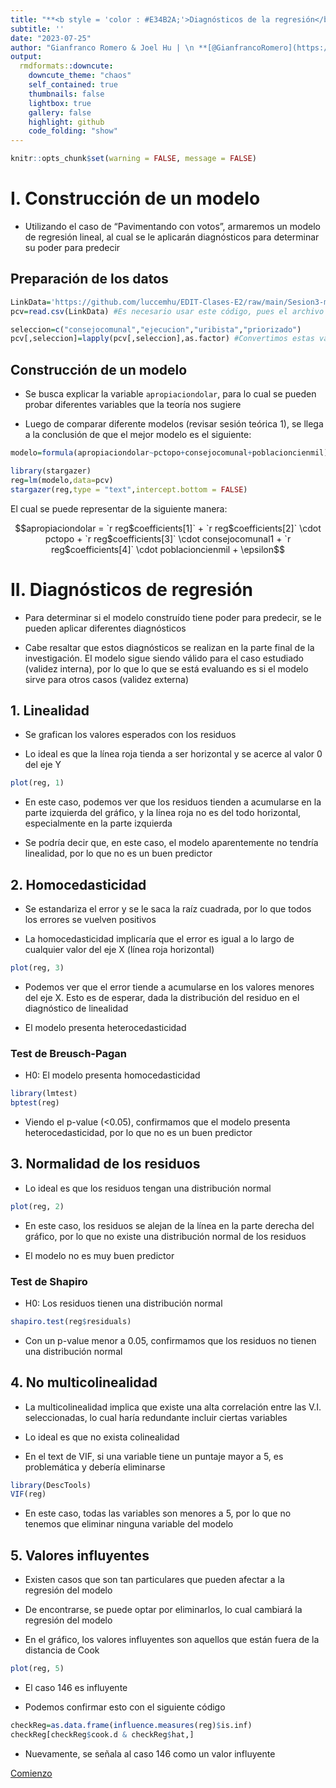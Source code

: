 ---
title: "**<b style = 'color : #E34B2A;'>Diagnósticos de la regresión</b>**"
subtitle: ''
date: "2023-07-25"
author: "Gianfranco Romero & Joel Hu | \n **[@GianfrancoRomero](https://github.com/GianfrancoRomero)** \n a20196091@pucp.edu.pe & \n **[@luccemhu](https://github.com/luccemhu)** \n a20196510@pucp.edu.pe"
output:
  rmdformats::downcute:
    downcute_theme: "chaos"
    self_contained: true
    thumbnails: false
    lightbox: true
    gallery: false
    highlight: github
    code_folding: "show"
---
```{r setup, include=FALSE}
knitr::opts_chunk$set(warning = FALSE, message = FALSE)
```

<a id='beginning'></a>

I. Construcción de un modelo
============================================================

- Utilizando el caso de "Pavimentando con votos", armaremos un modelo de regresión lineal, al cual se le aplicarán diagnósticos para determinar su poder para predecir

## Preparación de los datos

```{r}
LinkData='https://github.com/luccemhu/EDIT-Clases-E2/raw/main/Sesion3-main/pavimentando%20-%20dataPavimentando.csv'
pcv=read.csv(LinkData) #Es necesario usar este código, pues el archivo está en formato csv
```

```{r}
seleccion=c("consejocomunal","ejecucion","uribista","priorizado")
pcv[,seleccion]=lapply(pcv[,seleccion],as.factor) #Convertimos estas variables a tipo factor
```

## Construcción de un modelo

- Se busca explicar la variable `apropiaciondolar`, para lo cual se pueden probar diferentes variables que la teoría nos sugiere

- Luego de comparar diferente modelos (revisar sesión teórica 1), se llega a la conclusión de que el mejor modelo es el siguiente:

```{r}
modelo=formula(apropiaciondolar~pctopo+consejocomunal+poblacioncienmil)
```

```{r}
library(stargazer)
reg=lm(modelo,data=pcv)
stargazer(reg,type = "text",intercept.bottom = FALSE)
```

El cual se puede representar de la siguiente manera:

$$apropiaciondolar = `r reg$coefficients[1]` + `r reg$coefficients[2]` \cdot pctopo + `r reg$coefficients[3]` \cdot consejocomunal1 + `r reg$coefficients[4]` \cdot poblacioncienmil + \epsilon$$

II. Diagnósticos de regresión
============================================================

- Para determinar si el modelo construído tiene poder para predecir, se le pueden aplicar diferentes diagnósticos

- Cabe resaltar que estos diagnósticos se realizan en la parte final de la investigación. El modelo sigue siendo válido para el caso estudiado (validez interna), por lo que lo que se está evaluando es si el modelo sirve para otros casos (validez externa)

## 1. Linealidad

- Se grafican los valores esperados con los residuos

- Lo ideal es que la línea roja tienda a ser horizontal y se acerce al valor 0 del eje Y

```{r}
plot(reg, 1)
```

- En este caso, podemos ver que los residuos tienden a acumularse en la parte izquierda del gráfico, y la línea roja no es del todo horizontal, especialmente en la parte izquierda

- Se podría decir que, en este caso, el modelo aparentemente no tendría linealidad, por lo que no es un buen predictor

## 2. Homocedasticidad

- Se estandariza el error y se le saca la raíz cuadrada, por lo que todos los errores se vuelven positivos

- La homocedasticidad implicaría que el error es igual a lo largo de cualquier valor del eje X (línea roja horizontal)

```{r}
plot(reg, 3)
```

- Podemos ver que el error tiende a acumularse en los valores menores del eje X. Esto es de esperar, dada la distribución del residuo en el diagnóstico de linealidad

- El modelo presenta heterocedasticidad

### Test de Breusch-Pagan

- H0: El modelo presenta homocedasticidad

```{r}
library(lmtest)
bptest(reg)
```

- Viendo el p-value (<0.05), confirmamos que el modelo presenta heterocedasticidad, por lo que no es un buen predictor

## 3. Normalidad de los residuos

- Lo ideal es que los residuos tengan una distribución normal

```{r}
plot(reg, 2)
```

- En este caso, los residuos se alejan de la línea en la parte derecha del gráfico, por lo que no existe una distribución normal de los residuos

- El modelo no es muy buen predictor

### Test de Shapiro

- H0: Los residuos tienen una distribución normal

```{r}
shapiro.test(reg$residuals)
```

- Con un p-value menor a 0.05, confirmamos que los residuos no tienen una distribución normal

## 4. No multicolinealidad

- La multicolinealidad implica que existe una alta correlación entre las V.I. seleccionadas, lo cual haría redundante incluir ciertas variables

- Lo ideal es que no exista colinealidad

- En el text de VIF, si una variable tiene un puntaje mayor a 5, es problemática y debería eliminarse

```{r}
library(DescTools)
VIF(reg)
```

- En este caso, todas las variables son menores a 5, por lo que no tenemos que eliminar ninguna variable del modelo

## 5. Valores influyentes

- Existen casos que son tan particulares que pueden afectar a la regresión del modelo

- De encontrarse, se puede optar por eliminarlos, lo cual cambiará la regresión del modelo

- En el gráfico, los valores influyentes son aquellos que están fuera de la distancia de Cook

```{r}
plot(reg, 5)
```

- El caso 146 es influyente

- Podemos confirmar esto con el siguiente código

```{r}
checkReg=as.data.frame(influence.measures(reg)$is.inf)
checkReg[checkReg$cook.d & checkReg$hat,]
```

- Nuevamente, se señala al caso 146 como un valor influyente

[Comienzo](#beginning)